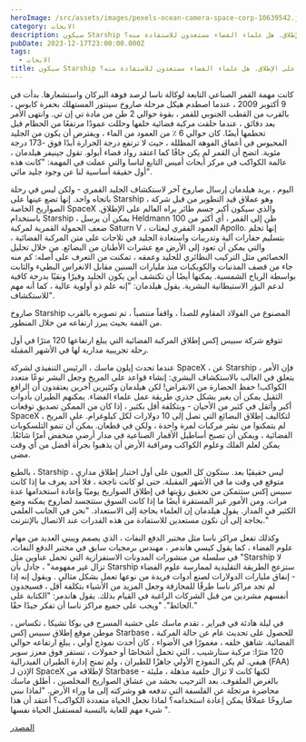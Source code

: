 ```yaml
---
heroImage: /src/assets/images/pexels-ocean-camera-space-corp-10639542.jpg
category: الابحات
description: سيكون Starship أكبر صاروخ على الإطلاق. هل علماء الفضاء مستعدون للاستفادة منه؟
pubDate: 2023-12-17T23:00:00.000Z
tags:
  - الابحات
title: سيكون Starship أكبر صاروخ على الإطلاق. هل علماء الفضاء مستعدون للاستفادة منه؟
---
```


كانت مهمة القمر الصناعي التابعة لوكالة ناسا لرصد فوهة البركان واستشعارها. بدأت في 9 أكتوبر 2009 ، عندما اصطدم هيكل مرحلة صاروخ سينتور المستهلك بحفرة كابوس ، بالقرب من القطب الجنوبي للقمر ، بقوة حوالي 2 طن من مادة تي إن تي. وانتهى الأمر بعد دقائق ، عندما حلقت مركبة فضائية خلفها وحللت عمودًا مرتفعًا من الحطام قبل تحطمها أيضًا. كان حوالي 6 ٪ من العمود من الماء ، ويفترض أن يكون من الجليد المحبوس في أعماق الفوهة المظللة ، حيث لا ترتفع درجة الحرارة أبدًا فوق -173 درجة مئوية. اتضح أن القمر لم يكن جافًا كما اعتقد رواد فضاء أبولو. تقول جينيفر هيلدمان ، عالمة الكواكب في مركز أبحاث أميس التابع لناسا والتي عملت في المهمة: "كانت هذه أول حقيقة أساسية لنا عن وجود جليد مائي".

اليوم ، يريد هيلدمان إرسال صاروخ آخر لاستكشاف الجليد القمري - ولكن ليس في رحلة باتجاه واحد. إنها تضع عينها على Starship ، وهو عملاق قيد التطوير من قبل شركة الصواريخ الخاصة SpaceX والذي سيكون أكبر جسم طائر يراه العالم على الإطلاق. باستخدام Starship ، يمكن أن يرسل Heldmann 100 طن إلى القمر ، أي أكثر من ضعف الحمولة القمرية لمركبة Saturn V ، العمود الفقري لبعثات Apollo. إنها تحلم بتسليم حفارات آلية وتدريبات واستعادة الجليد في ثلاجات على متن المركبة الفضائية ، والتي يمكن أن تعود إلى الأرض مع عشرات الأطنان من البضائع. من خلال تحليل الخصائص مثل التركيب النظائري للجليد وعمقه ، تمكنت من التعرف على أصله: كم منه جاء من قصف المذنبات والكويكبات منذ مليارات السنين مقابل الانغراس البطيء والثابت بواسطة الرياح الشمسية. يمكنها أيضًا أن تكتشف أين يكون الجليد وفيرًا ونقيًا بدرجة كافية لدعم البؤر الاستيطانية البشرية. يقول هيلدمان: "إنه علم ذو أولوية عالية ، كما أنه مهم للاستكشاف".

صاروخ Starship المصنوع من الفولاذ المقاوم للصدأ ، واقفاً منتصباً ، تم تصويره بالقرب من القمة بحيث يبرز ارتفاعه من خلال المنظور.

تتوقع شركة سبيس إكس إطلاق المركبة الفضائية التي يبلغ ارتفاعها 120 مترًا في أول رحلة تجريبية مدارية لها في الأشهر المقبلة.

عندما تحدث إيلون ماسك ، الرئيس التنفيذي لشركة SpaceX ، عن Starship ، فإن الأمر يتعلق في الغالب بالاستكشاف البشري: إنشاء قواعد على المريخ وجعل البشر نوعًا متعدد الكواكب! حفظ الحضارة من الانقراض! لكن هيلدمان وكثيرين آخرين يعتقدون أن الرافع الثقيل يمكن أن يغير بشكل جذري طريقة عمل علماء الفضاء. يمكنهم الطيران بأدوات أكبر وأثقل في كثير من الأحيان - وبتكلفة أقل بكثير ، إذا كان من الممكن تصديق توقعات SpaceX لتكاليف إطلاق البضائع التي تصل إلى 10 دولارات لكل كيلوغرام. على المريخ ، لم يتمكنوا من نشر مركبات لمرة واحدة ، ولكن في قطعان. يمكن أن تنمو التلسكوبات الفضائية ، ويمكن أن تصبح أساطيل الأقمار الصناعية في مدار أرضي منخفض أمرًا شائعًا. يمكن لعلم الفلك وعلوم الكواكب ومراقبة الأرض أن يذهبوا بجرأة أفضل من أي وقت مضى.

بالطبع ، Starship ليس حقيقيًا بعد. ستكون كل العيون على أول اختبار إطلاق مداري ، متوقع في وقت ما في الأشهر المقبلة. حتى لو كانت ناجحة ، فلا أحد يعرف ما إذا كانت سبيس إكس ستتمكن من تحقيق رؤيتها في إطلاق الصواريخ يوميًا وإعادة استخدامها عدة مرات. ومن الأمور غير المستقرة أيضًا ما إذا كانت السوق ستتجسد لصاروخ يمكنه وضع الكثير في المدار. يقول هيلدمان إن العلماء بحاجة إلى الاستعداد. "نحن في الجانب العلمي بحاجة إلى أن نكون مستعدين للاستفادة من هذه القدرات عند الاتصال بالإنترنت."

وكذلك تفعل مراكز ناسا مثل مختبر الدفع النفاث ، الذي يصمم ويبني العديد من مهام علوم الفضاء ، كما يقول كيسي هاندمر ، مهندس برمجيات سابق في مختبر الدفع النفاث. في سلسلة من منشورات المدونات الاستفزازية التي تحمل عناوين مثل "Starship لا تزال غير مفهومة" ، جادل بأن Starship ستزعج الطريقة التقليدية لممارسة علوم الفضاء - إنفاق مليارات الدولارات لصنع أدوات فريدة من نوعها تعمل بشكل مثالي . ويقول إنه إذا لم تجد مراكز ناسا طرقًا للمجازفة وجعل المزيد من الأشياء بتكلفة أقل ، فسيجدون أنفسهم مشردين من قبل الشركات الراغبة في القيام بذلك. يقول هاندمر: "الكتابة على الحائط". "ويجب على جميع مراكز ناسا أن تفكر جيدًا حقًا."

في ليلة هادئة في فبراير ، تقدم ماسك على خشبة المسرح في بوكا تشيكا ، تكساس ، موطن موقع إطلاق سبيس إكس Starbase ، للحصول على تحديث عام عن حالة المركبة الفضائية. شاهق خلفه ، مغمورًا في الأضواء ، كان أحدث نموذج أولي ، يبلغ ارتفاعه حوالي 120 مترًا: مركبة ستارشيب ، التي تحمل أشخاصًا أو حمولات ، تستقر فوق معزز سوبر هيفي. لم يكن النموذج الأولي جاهزًا للطيران ، ولم تمنح إدارة الطيران الفيدرالية (FAA) الإذن لـ SpaceX لإطلاقه من Starbase - لكنها كانت لا تزال خلفية مذهلة ، مليئة بالغرض الملفوف. بعد الترحيب بحشد من عشاق الصواريخ المخلصين ، أطلق ماسك محاضرة مرتجلة عن الفلسفة التي تدفعه هو وشركته إلى ما وراء الأرض. "لماذا نبني صاروخًا عملاقًا يمكن إعادة استخدامه؟ لماذا نجعل الحياة متعددة الكواكب؟ أعتقد أن هذا شيء مهم للغاية بالنسبة لمستقبل الحياة نفسها ".

[المصدر](https://www.science.org/content/article/space-scientists-ready-starship-biggest-rocket-ever)
